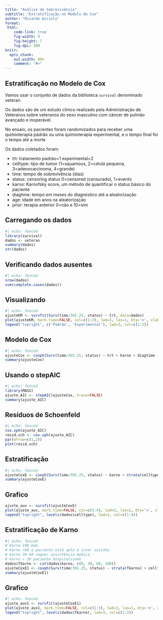 ```yaml
---
title: "Análise de Sobrevivência"
subtitle: "Estratificação no Modelo de Cox"
author: "Ricardo Accioly"
format:
 html:
    code-link: true
    fig-width: 9
    fig-height: 7
    fig-dpi: 300
knitr:
  opts_chunk: 
    out.width: 90%
    comment: "#>"
---
```


## Estratificação no Modelo de Cox {.smaller .scrollable}

Vamos usar o conjunto de dados da biblioteca `survival` denominado veteran.

Os dados são de um estudo clínico realizado pela Administração de Veteranos sobre veteranos do sexo masculino com câncer de pulmão avançado e inoperável.

No ensaio, os pacientes foram randomizados para receber uma quimioterapia padrão ou uma quimioterapia experimental, e o tempo final foi o tempo até a morte

Os dados coletados foram:

-   trt: tratamento padrão=1 experimental=2
-   celltype: tipo de tumor (1=squamous, 2=celula pequena, 3=adenocarcinoma, 4=grande)
-   time: tempo de sobrevivência (dias)
-   status: censoring status 0=censored (censurado), 1=evento
-   karno: Karnofsky score, um método de quantificar o status básico do paciente
-   diagtime: tempo em meses do diagnóstico até a aleatorização
-   age: idade em anos na aleatorização
-   prior: terapia anterior 0=não e 10=sim

## Carregando os dados

```r
#| echo: fenced
library(survival)
dados <- veteran
summary(dados)
str(dados)
```

## Verificando dados ausentes

```r
#| echo: fenced
nrow(dados)
sum(complete.cases(dados))
```

## Visualizando

```r
#| echo: fenced
ajusteKM <- survfit(Surv(time/365.25, status) ~ trt, data=dados)
plot(ajusteKM, mark.time=FALSE, col=c(1:2), lwd=3, las=1, bty='n', xlab='Tempo (anos)', ylab='Sobrevivência')
legend("topright", c('Padrão', 'Experimental'), lwd=3, col=c(1:2))
```

## Modelo de Cox

```r
#| echo: fenced
ajusteCox <- coxph(Surv(time/365.25, status) ~ trt + karno + diagtime + age + prior + celltype, data=dados)
summary(ajusteCox)
```

## Usando o stepAIC

```r
#| echo: fenced
library(MASS)
ajuste_AIC <- stepAIC(ajusteCox, trace=FALSE)
summary(ajuste_AIC)
```

## Resíduos de Schoenfeld

```r
#| echo: fenced
cox.zph(ajuste_AIC)
resid.sch <- cox.zph(ajuste_AIC)
par(mfrow=c(1,2))
plot(resid.sch)
```

## Estratificação

```r
#| echo: fenced
ajusteCoxE <- coxph(Surv(time/365.25, status) ~ karno + strata(celltype), data=dados)
summary(ajusteCoxE)
```

## Grafico

```r
ajuste_aux <- survfit(ajusteCoxE)
plot(ajuste_aux, mark.time=FALSE, col=c(1:4), lwd=3, las=1, bty='n', xlab='Tempo (anos)', ylab='Sobrevivência')
legend("topright", levels(dados$celltype), lwd=3, col=c(1:4))
```

## Estratificação de Karno

```r
#| echo: fenced
# Karno 100 bom
# Karno >60 o paciente está apto a viver sozinho
# karno 30-60 requer assintência médica
# karno < 30 paciente hospitalizado
dados$fkarno <- cut(dados$karno, c(0, 30, 60, 100))
ajusteCoxE1 <- coxph(Surv(time/365.25, status) ~ strata(fkarno) + celltype, data=dados)
summary(ajusteCoxE1)
```

## Grafico

```r
#| echo: fenced
ajuste_aux1 <- survfit(ajusteCoxE1)
plot(ajuste_aux1, mark.time=FALSE, col=c(1:3), lwd=3, las=1, bty='n', xlab='Tempo (anos)', ylab='S(t)')
legend("topright", levels(dados$fkarno), lwd=3, col=c(1:3))
```
